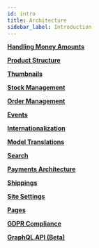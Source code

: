 ```yaml
---
id: intro
title: Architecture
sidebar_label: Introduction
---
```



<CardGrid>

[**Handling Money Amounts**](/docs/architecture/money)

[**Product Structure**](/docs/architecture/products)

[**Thumbnails**](/docs/architecture/thumbnails)

[**Stock Management**](/docs/architecture/stock)

[**Order Management**](/docs/architecture/orders)

[**Events**](/docs/architecture/events)

[**Internationalization**](/docs/architecture/i18n)

[**Model Translations**](/docs/architecture/translations)

[**Search**](/docs/architecture/search)

[**Payments Architecture**](/docs/architecture/payments)

[**Shippings**](/docs/architecture/shippings)

[**Site Settings**](/docs/architecture/settings)

[**Pages**](/docs/architecture/page)

[**GDPR Compliance**](/docs/architecture/gdpr)

[**GraphQL API (Beta)**](/docs/architecture/graphql)

</CardGrid>
